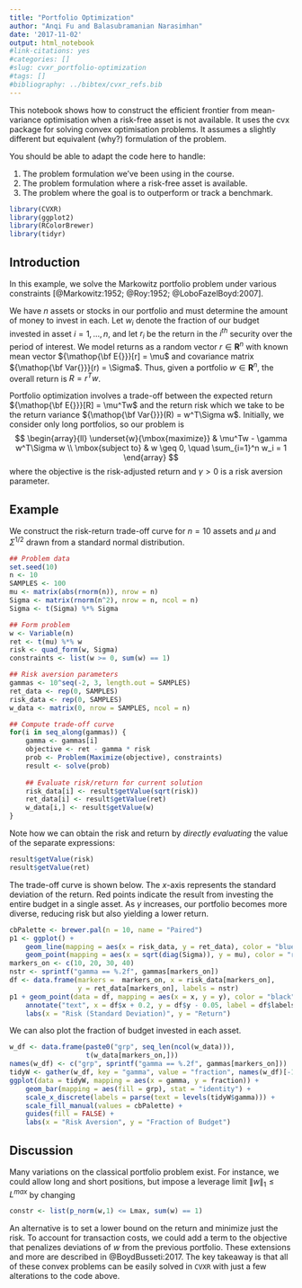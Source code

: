 ```yaml
---
title: "Portfolio Optimization"
author: "Anqi Fu and Balasubramanian Narasimhan"
date: '2017-11-02' 
output: html_notebook
#link-citations: yes
#categories: []
#slug: cvxr_portfolio-optimization
#tags: []
#bibliography: ../bibtex/cvxr_refs.bib
---
```

This notebook shows how to construct the efficient frontier from mean-variance optimisation when a risk-free asset is not available. It uses the cvx package for solving convex optimisation problems. It assumes a slightly different but equivalent (why?) formulation of the problem. 

You should be able to adapt the code here to handle:

1. The problem formulation we've been using in the course.
2. The problem formulation where a risk-free asset is available.
3. The problem where the goal is to outperform or track a benchmark.

```r
library(CVXR)
library(ggplot2)
library(RColorBrewer)
library(tidyr)
```

## Introduction

In this example, we solve the Markowitz portfolio problem under various constraints [@Markowitz:1952; @Roy:1952; @LoboFazelBoyd:2007].

We have $n$ assets or stocks in our portfolio and must determine the amount of money to invest in each. Let $w_i$ denote the fraction of our budget invested in asset $i = 1,\ldots,n$, and let $r_i$ be the return in the $i^{th}$ security over the period of interest. We model returns as a random vector $r \in {\mathbf R}^n$ with known mean vector ${\mathop{\bf E{}}}[r] = \mu$ and covariance matrix ${\mathop{\bf Var{}}}(r) = \Sigma$. Thus, given a portfolio $w \in {\mathbf R}^n$, the overall return is $R = r^Tw$.

Portfolio optimization involves a trade-off between the expected return ${\mathop{\bf E{}}}[R] = \mu^Tw$ and the return risk which we take to be the return variance ${\mathop{\bf Var{}}}(R) = w^T\Sigma w$. Initially, we consider only long portfolios, so our problem is
$$
\begin{array}{ll} 
\underset{w}{\mbox{maximize}} & \mu^Tw - \gamma w^T\Sigma w \\
\mbox{subject to} & w \geq 0, \quad \sum_{i=1}^n w_i = 1
\end{array}
$$
where the objective is the risk-adjusted return and $\gamma > 0$ is a risk aversion parameter.

## Example

We construct the risk-return trade-off curve for $n = 10$ assets and $\mu$ and $\Sigma^{1/2}$ drawn from a standard normal distribution.

```r
## Problem data
set.seed(10)
n <- 10
SAMPLES <- 100
mu <- matrix(abs(rnorm(n)), nrow = n)
Sigma <- matrix(rnorm(n^2), nrow = n, ncol = n)
Sigma <- t(Sigma) %*% Sigma

## Form problem
w <- Variable(n)
ret <- t(mu) %*% w
risk <- quad_form(w, Sigma)
constraints <- list(w >= 0, sum(w) == 1)

## Risk aversion parameters
gammas <- 10^seq(-2, 3, length.out = SAMPLES)
ret_data <- rep(0, SAMPLES)
risk_data <- rep(0, SAMPLES)
w_data <- matrix(0, nrow = SAMPLES, ncol = n)

## Compute trade-off curve
for(i in seq_along(gammas)) {
    gamma <- gammas[i]
    objective <- ret - gamma * risk
    prob <- Problem(Maximize(objective), constraints)
    result <- solve(prob)
    
    ## Evaluate risk/return for current solution
    risk_data[i] <- result$getValue(sqrt(risk))
    ret_data[i] <- result$getValue(ret)
    w_data[i,] <- result$getValue(w)
}
```

Note how we can obtain the risk and return by _directly evaluating_ the value of the separate expressions:

```r
result$getValue(risk)
result$getValue(ret)
```

The trade-off curve is shown below. The $x$-axis represents the standard deviation of the return. Red points indicate the result from investing the entire budget in a single asset. As $\gamma$ increases, our portfolio becomes more diverse, reducing risk but also yielding a lower return.

```r
cbPalette <- brewer.pal(n = 10, name = "Paired")
p1 <- ggplot() +
    geom_line(mapping = aes(x = risk_data, y = ret_data), color = "blue") +
    geom_point(mapping = aes(x = sqrt(diag(Sigma)), y = mu), color = "red")
markers_on <- c(10, 20, 30, 40)
nstr <- sprintf("gamma == %.2f", gammas[markers_on])
df <- data.frame(markers =  markers_on, x = risk_data[markers_on],
                 y = ret_data[markers_on], labels = nstr)
p1 + geom_point(data = df, mapping = aes(x = x, y = y), color = "black") +
    annotate("text", x = df$x + 0.2, y = df$y - 0.05, label = df$labels, parse = TRUE) +
    labs(x = "Risk (Standard Deviation)", y = "Return")
```

We can also plot the fraction of budget invested in each asset.

```r
w_df <- data.frame(paste0("grp", seq_len(ncol(w_data))),
                   t(w_data[markers_on,]))
names(w_df) <- c("grp", sprintf("gamma == %.2f", gammas[markers_on]))
tidyW <- gather(w_df, key = "gamma", value = "fraction", names(w_df)[-1], factor_key = TRUE)
ggplot(data = tidyW, mapping = aes(x = gamma, y = fraction)) +
    geom_bar(mapping = aes(fill = grp), stat = "identity") +
    scale_x_discrete(labels = parse(text = levels(tidyW$gamma))) +
    scale_fill_manual(values = cbPalette) +
    guides(fill = FALSE) +
    labs(x = "Risk Aversion", y = "Fraction of Budget")
```

## Discussion

Many variations on the classical portfolio problem exist. For instance, we could allow long and short positions, but impose a leverage limit $\|w\|_1 \leq L^{max}$ by changing
```r
constr <- list(p_norm(w,1) <= Lmax, sum(w) == 1)
```
An alternative is to set a lower bound on the return and minimize just the risk. To account for transaction costs, we could add a term to the objective that penalizes deviations of $w$ from the previous portfolio. These extensions and more are described in @BoydBusseti:2017. The key takeaway is that all of these convex
problems can be easily solved in `CVXR` with just a few alterations to the code above.

